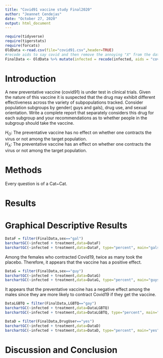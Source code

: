 ```yaml
---
title: "Covid91 vaccine study Final2020"
author: "Jeannet Cendejas"
date: "October 27, 2020"
output: html_document
---
```


```r
require(tidyverse)
require(tigerstats)
require(forcats)
OldData <-read.csv(file="covid91.csv",header=TRUE)
#recode aids to say covid and then remove the annoying "X" from the dataframe
FinalData <- OldData %>% mutate(infected = recode(infected, aids = "covid", none = "OK" )) %>% select(-one_of("X"))
```

# Introduction

<!--In this section you explain what you are trying to show.  Where did the data come from?  What is the research or other question you are trying to answer?.  If you skimp in this section expect to be marked down in your grade. Paint a picture of the project a couple of paragraphs is expected!-->

A new  preventative vaccine (covid91) is under test in clinical trials. Given the nature of this vaccine it is suspected that the drug may exhibit different effectiveness across the variety of subpopulations tracked. Consider population subgroups by gender( guys and gals), drug use, and sexual orientation. Write a complete report that separately considers this drug for each subgroup and your recommendations as to whether people in the subgroup should take the vaccine.

$H_O$: The preventative vaccine has no effect on whether one contracts the virus or not among the target population.    
$H_A$: The preventative vaccine has an effect on whether one contracts the virus or not among the target population.  

# Methods

<!--Decide on your methods:  use "variable analysis" or other appropriate descriptors.  Make sure to choose at least one graphical method and at least one numerical method. Discuss what data manipulations may be needed for example subsetting or other binning procedures and what sort of graphical displays and inferential tools will be used!-->

Every question is of a Cat~Cat.  

# Results

<!--Divide this section into two sub-sections:  One for your descriptive  results and one for your inferential results.!-->

# Graphical Descriptive Results

```r
DataF = filter(FinalData,sex=="gal") 
barchartGC(~infected + treatment,data=DataF)
barchartGC(~infected + treatment,data=DataF, type="percent", main="gals")

```

Among the females who contracted Covid19, twice as many took the placebo. Therefore, it appears that the vaccine has a positive effect.  

```r
DataG = filter(FinalData,sex=="guy") 
barchartGC(~infected + treatment,data=DataG)
barchartGC(~infected + treatment,data=DataG, type="percent", main="guys")

```

It appears that the preventative vaccine has a negative effect among the males since they are more likely to contract Covid19 if they get the vaccine.  

```r
DataLGBTQ = filter(FinalData,LGBTQ=="gay") 
barchartGC(~infected + treatment,data=DataLGBTQ)
barchartGC(~infected + treatment,data=DataLGBTQ, type="percent", main="gay")

```


```r
DataD = filter(FinalData,DrugUser=="yes") 
barchartGC(~infected + treatment,data=DataD)
barchartGC(~infected + treatment,data=DataD, type="percent", main="yes")

``` 

# Discussion and Conclusion

<!--Discussion and conclusion here.  If you found a relationship be sure to consider whether the relationship occurs because one of the variavbles causes the other, or whether they perhasps are related for some other reason.  Watch the chapter 6 videos from the GeorgeTown videos collection.!-->
